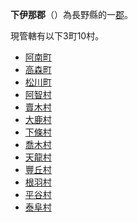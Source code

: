{{日本郡
| 郡 = 下伊那郡
| 日文原名 = 下伊那郡
| 平假名 = しもいなぐん
| 羅馬字拼音 = Shimoina-gun
| 地圖 =
| 都道府縣 = 長野縣
| 編號 = 
| 町 = 3
| 村 = 10
| 經度 = 
| 緯度 = 
| 註記 = 
|}}
'''下伊那郡'''（{{jpn|j=下伊那郡|hg=しもいなぐん|rm=Shimoina gun|f=y}}）為長野縣的一[[郡|郡]]。

現管轄有以下3町10村。
* [[阿南町|阿南町]]
* [[高森町_(長野縣)|高森町]]
* [[松川町|松川町]]
* [[阿智村|阿智村]]
* [[賣木村|賣木村]]
* [[大鹿村|大鹿村]]
* [[下條村|下條村]]
* [[喬木村|喬木村]]
* [[天龍村|天龍村]]
* [[豐丘村_(日本)|豐丘村]]
* [[根羽村|根羽村]]
* [[平谷村|平谷村]]
* [[泰阜村|泰阜村]]

{{長野縣}}
{{Authority control}}
{{Japan-geo-stub}}